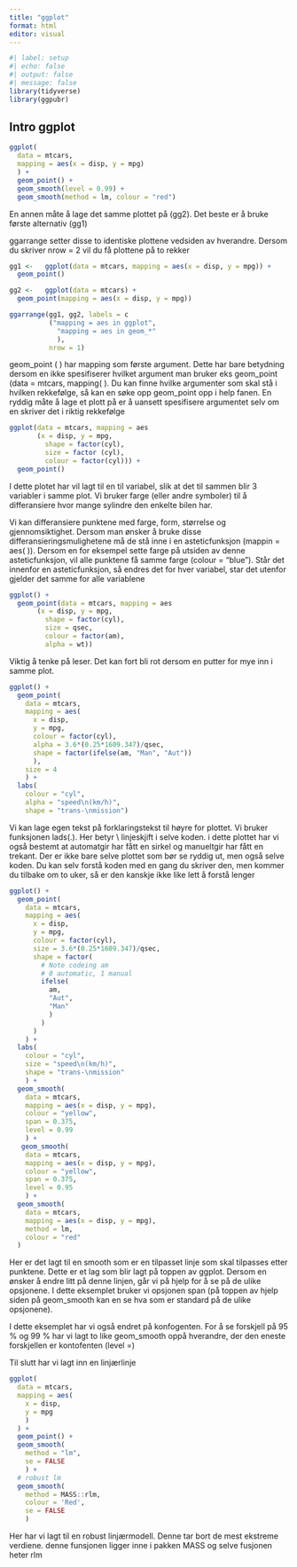 ```yaml
---
title: "ggplot"
format: html
editor: visual
---
```


```r
#| label: setup
#| echo: false
#| output: false
#| message: false
library(tidyverse)
library(ggpubr)
```

## Intro ggplot

```r
ggplot(
  data = mtcars, 
  mapping = aes(x = disp, y = mpg)
  ) + 
  geom_point() + 
  geom_smooth(level = 0.99) + 
  geom_smooth(method = lm, colour = "red")
```

En annen måte å lage det samme plottet på (gg2).
Det beste er å bruke første alternativ (gg1)

ggarrange setter disse to identiske plottene vedsiden av hverandre.
Dersom du skriver nrow = 2 vil du få plottene på to rekker

```r
gg1 <-   ggplot(data = mtcars, mapping = aes(x = disp, y = mpg)) +
  geom_point()

gg2 <-   ggplot(data = mtcars) + 
  geom_point(mapping = aes(x = disp, y = mpg))

ggarrange(gg1, gg2, labels = c
          ("mapping = aes in ggplot", 
            "mapping = aes in geom_*"
            ),
          nrow = 1)
```

geom_point ( ) har mapping som første argument.
Dette har bare betydning dersom en ikke spesifiserer hvilket argument man bruker eks geom_point (data = mtcars, mapping( ).
Du kan finne hvilke argumenter som skal stå i hvilken rekkefølge, så kan en søke opp geom_point opp i help fanen.
En ryddig måte å lage et plott på er å uansett spesifisere argumentet selv om en skriver det i riktig rekkefølge

```r
ggplot(data = mtcars, mapping = aes
       (x = disp, y = mpg, 
         shape = factor(cyl), 
         size = factor (cyl), 
         colour = factor(cyl))) + 
  geom_point()
```

I dette plotet har vil lagt til en til variabel, slik at det til sammen blir 3 variabler i samme plot.
Vi bruker farge (eller andre symboler) til å differansiere hvor mange sylindre den enkelte bilen har.

Vi kan differansiere punktene med farge, form, størrelse og gjennomsiktighet.
Dersom man ønsker å bruke disse differansieringsmulighetene må de stå inne i en asteticfunksjon (mappin = aes( )).
Dersom en for eksempel sette farge på utsiden av denne asteticfunksjon, vil alle punktene få samme farge (colour = "blue").
Står det innenfor en asteticfunksjon, så endres det for hver variabel, star det utenfor gjelder det samme for alle variablene

```r
ggplot() + 
  geom_point(data = mtcars, mapping = aes
       (x = disp, y = mpg, 
         shape = factor(cyl), 
         size = qsec, 
         colour = factor(am),
         alpha = wt))
```

Viktig å tenke på leser.
Det kan fort bli rot dersom en putter for mye inn i samme plot.

```r
ggplot() +
  geom_point(
    data = mtcars,
    mapping = aes(
      x = disp, 
      y = mpg, 
      colour = factor(cyl),
      alpha = 3.6*(0.25*1609.347)/qsec,
      shape = factor(ifelse(am, "Man", "Aut"))
      ),
    size = 4
    ) +
  labs(
    colour = "cyl", 
    alpha = "speed\n(km/h)", 
    shape = "trans-\nmission")
```

Vi kan lage egen tekst på forklaringstekst til høyre for plottet.
Vi bruker funksjonen lads(.).
Her betyr \\ linjeskjift i selve koden.
i dette plottet har vi også bestemt at automatgir har fått en sirkel og manueltgir har fått en trekant.
Der er ikke bare selve plottet som bør se ryddig ut, men også selve koden.
Du kan selv forstå koden med en gang du skriver den, men kommer du tilbake om to uker, så er den kanskje ikke like lett å forstå lenger

```r
ggplot() +
  geom_point(
    data = mtcars,
    mapping = aes(
      x = disp,
      y = mpg, 
      colour = factor(cyl), 
      size = 3.6*(0.25*1609.347)/qsec, 
      shape = factor(
        # Note codeing am
        # 0 automatic, 1 manual
        ifelse(
          am, 
          "Aut", 
          "Man"
          )
        )
      )
    ) +
  labs(
    colour = "cyl", 
    size = "speed\n(km/h)", 
    shape = "trans-\nmission"
    ) +
  geom_smooth(
    data = mtcars, 
    mapping = aes(x = disp, y = mpg), 
    colour = "yellow", 
    span = 0.375,
    level = 0.99
    ) +
   geom_smooth(
    data = mtcars, 
    mapping = aes(x = disp, y = mpg), 
    colour = "yellow", 
    span = 0.375,
    level = 0.95
    ) +
  geom_smooth(
    data = mtcars, 
    mapping = aes(x = disp, y = mpg),
    method = lm,
    colour = "red"
  )
```

Her er det lagt til en smooth som er en tilpasset linje som skal tilpasses etter punktene.
Dette er et lag som blir lagt på toppen av ggplot.
Dersom en ønsker å endre litt på denne linjen, går vi på hjelp for å se på de ulike opsjonene.
I dette eksemplet bruker vi opsjonen span (på toppen av hjelp siden på geom_smooth kan en se hva som er standard på de ulike opsjonene).

I dette eksemplet har vi også endret på konfogenten.
For å se forskjell på 95 % og 99 % har vi lagt to like geom_smooth oppå hverandre, der den eneste forskjellen er kontofenten (level =)

Til slutt har vi lagt inn en linjærlinje

```r
ggplot(
  data = mtcars, 
  mapping = aes(
    x = disp, 
    y = mpg
    )
  ) +
  geom_point() +
  geom_smooth(
    method = "lm", 
    se = FALSE
    ) +
  # robust lm
  geom_smooth(
    method = MASS::rlm, 
    colour = 'Red', 
    se = FALSE
    )
```

Her har vi lagt til en robust linjærmodell.
Denne tar bort de mest ekstreme verdiene.
denne funsjonen ligger inne i pakken MASS og selve fusjonen heter rlm
